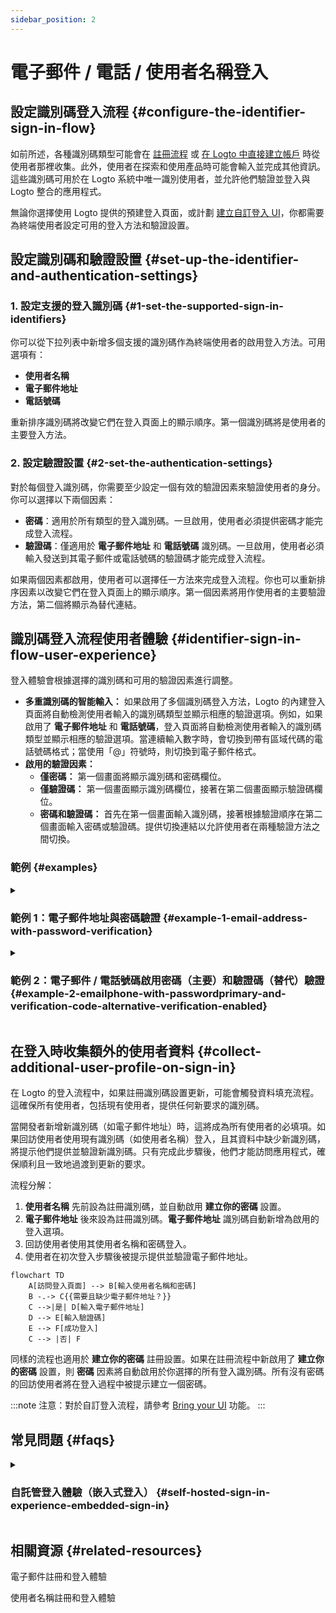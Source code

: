 ```yaml
---
sidebar_position: 2
---
```


# 電子郵件 / 電話 / 使用者名稱登入

## 設定識別碼登入流程 \{#configure-the-identifier-sign-in-flow}

如前所述，各種識別碼類型可能會在 [註冊流程](/end-user-flows/sign-up-and-sign-in/sign-up) 或 [在 Logto 中直接建立帳戶](/user-management/manage-users#add-users) 時從使用者那裡收集。此外，使用者在探索和使用產品時可能會輸入並完成其他資訊。這些識別碼可用於在 Logto 系統中唯一識別使用者，並允許他們驗證並登入與 Logto 整合的應用程式。

無論你選擇使用 Logto 提供的預建登入頁面，或計劃 [建立自訂登入 UI](/customization#custom-ui)，你都需要為終端使用者設定可用的登入方法和驗證設置。

## 設定識別碼和驗證設置 \{#set-up-the-identifier-and-authentication-settings}

### 1. 設定支援的登入識別碼 \{#1-set-the-supported-sign-in-identifiers}

你可以從下拉列表中新增多個支援的識別碼作為終端使用者的啟用登入方法。可用選項有：

- **使用者名稱**
- **電子郵件地址**
- **電話號碼**

重新排序識別碼將改變它們在登入頁面上的顯示順序。第一個識別碼將是使用者的主要登入方法。

### 2. 設定驗證設置 \{#2-set-the-authentication-settings}

對於每個登入識別碼，你需要至少設定一個有效的驗證因素來驗證使用者的身分。你可以選擇以下兩個因素：

- **密碼**：適用於所有類型的登入識別碼。一旦啟用，使用者必須提供密碼才能完成登入流程。
- **驗證碼**：僅適用於 **電子郵件地址** 和 **電話號碼** 識別碼。一旦啟用，使用者必須輸入發送到其電子郵件或電話號碼的驗證碼才能完成登入流程。

如果兩個因素都啟用，使用者可以選擇任一方法來完成登入流程。你也可以重新排序因素以改變它們在登入頁面上的顯示順序。第一個因素將用作使用者的主要驗證方法，第二個將顯示為替代連結。

## 識別碼登入流程使用者體驗 \{#identifier-sign-in-flow-user-experience}

登入體驗會根據選擇的識別碼和可用的驗證因素進行調整。

- **多重識別碼的智能輸入：**
  如果啟用了多個識別碼登入方法，Logto 的內建登入頁面將自動檢測使用者輸入的識別碼類型並顯示相應的驗證選項。例如，如果啟用了 **電子郵件地址** 和 **電話號碼**，登入頁面將自動檢測使用者輸入的識別碼類型並顯示相應的驗證選項。當連續輸入數字時，會切換到帶有區域代碼的電話號碼格式；當使用「@」符號時，則切換到電子郵件格式。
- **啟用的驗證因素：**
  - **僅密碼：** 第一個畫面將顯示識別碼和密碼欄位。
  - **僅驗證碼：** 第一個畫面顯示識別碼欄位，接著在第二個畫面顯示驗證碼欄位。
  - **密碼和驗證碼：** 首先在第一個畫面輸入識別碼，接著根據驗證順序在第二個畫面輸入密碼或驗證碼。提供切換連結以允許使用者在兩種驗證方法之間切換。

### 範例 \{#examples}

<details>
  <summary>

### 範例 1：電子郵件地址與密碼驗證 \{#example-1-email-address-with-password-verification}

</summary>

新增 **電子郵件地址** 作為登入識別碼，並啟用 **密碼** 因素進行驗證。

<img src="/img/assets/sign-in-email-password.png" alt="Email address with password verification" />

</details>

<details>
  <summary>

### 範例 2：電子郵件 / 電話號碼啟用密碼（主要）和驗證碼（替代）驗證 \{#example-2-emailphone-with-passwordprimary-and-verification-code-alternative-verification-enabled}

</summary>

新增 **電子郵件地址** 和 **電話號碼** 作為登入識別碼。
啟用 **密碼** 和 **驗證碼** 因素以供兩個識別碼使用。

<img
  src="/img/assets/sign-in-email-phone-password-verification-code.png"
  alt="Email/Phone with password and verification code verification"
/>

</details>

## 在登入時收集額外的使用者資料 \{#collect-additional-user-profile-on-sign-in}

在 Logto 的登入流程中，如果註冊識別碼設置更新，可能會觸發資料填充流程。這確保所有使用者，包括現有使用者，提供任何新要求的識別碼。

當開發者新增新識別碼（如電子郵件地址）時，這將成為所有使用者的必填項。如果回訪使用者使用現有識別碼（如使用者名稱）登入，且其資料中缺少新識別碼，將提示他們提供並驗證新識別碼。只有完成此步驟後，他們才能訪問應用程式，確保順利且一致地過渡到更新的要求。

流程分解：

1. **使用者名稱** 先前設為註冊識別碼，並自動啟用 **建立你的密碼** 設置。
2. **電子郵件地址** 後來設為註冊識別碼。**電子郵件地址** 識別碼自動新增為啟用的登入選項。
3. 回訪使用者使用其使用者名稱和密碼登入。
4. 使用者在初次登入步驟後被提示提供並驗證電子郵件地址。

```mermaid
flowchart TD
    A[訪問登入頁面] --> B[輸入使用者名稱和密碼]
    B -.-> C{{需要且缺少電子郵件地址？}}
    C -->|是| D[輸入電子郵件地址]
    D --> E[輸入驗證碼]
    E --> F[成功登入]
    C --> |否| F
```

同樣的流程也適用於 **建立你的密碼** 註冊設置。如果在註冊流程中新啟用了 **建立你的密碼** 設置，則 **密碼** 因素將自動啟用於你選擇的所有登入識別碼。所有沒有密碼的回訪使用者將在登入過程中被提示建立一個密碼。

:::note
注意：對於自訂登入流程，請參考 [Bring your UI](/customization/bring-your-ui/) 功能。
:::

## 常見問題 \{#faqs}

<details>
  <summary>

### 自託管登入體驗（嵌入式登入） \{#self-hosted-sign-in-experience-embedded-sign-in}

</summary>

Logto 目前不支援無頭 API 進行登入和註冊。不過，你可以使用我們的 [Bring your UI](/customization/bring-your-ui/) 功能將自訂登入表單上傳到 Logto。我們還支援多個登入參數，你可以用來預填從應用程式收集的使用者識別碼，或直接使用第三方社交或企業級單一登入 (SSO) 提供者進行登入。詳情請參閱 [驗證參數](/end-user-flows/authentication-parameters/)。

</details>

## 相關資源 \{#related-resources}

<Url href="https://www.youtube.com/watch?v=64rBXpWbScc">電子郵件註冊和登入體驗</Url>

<Url href="https://www.youtube.com/watch?v=chQxCJX6e6w">使用者名稱註冊和登入體驗</Url>
